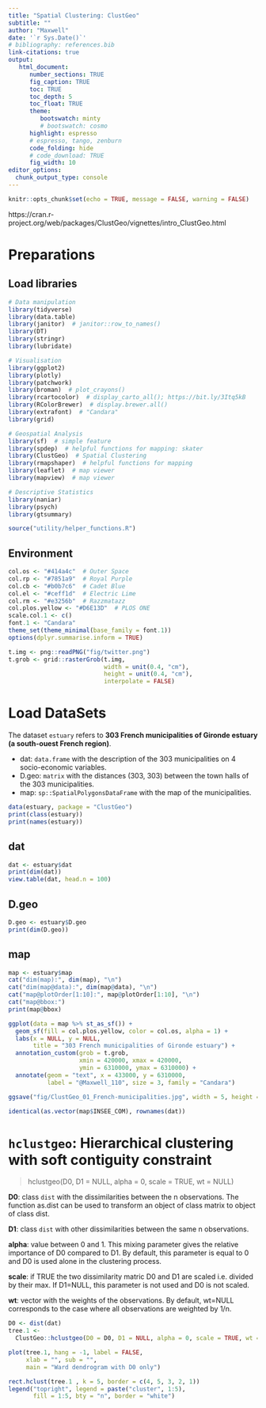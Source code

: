 ```yaml
---
title: "Spatial Clustering: ClustGeo"
subtitle: ""
author: "Maxwell"
date: '`r Sys.Date()`'
# bibliography: references.bib
link-citations: true
output: 
   html_document:
      number_sections: TRUE
      fig_caption: TRUE
      toc: TRUE
      toc_depth: 5
      toc_float: TRUE
      theme:
         bootswatch: minty
         # bootswatch: cosmo
      highlight: espresso
      # espresso, tango, zenburn
      code_folding: hide
      # code_download: TRUE
      fig_width: 10
editor_options: 
  chunk_output_type: console
---
```


```r
knitr::opts_chunk$set(echo = TRUE, message = FALSE, warning = FALSE)
```

https://cran.r-project.org/web/packages/ClustGeo/vignettes/intro_ClustGeo.html

# Preparations {.tabset .tabset-fade .tabset-pills}

## Load libraries
```r
# Data manipulation
library(tidyverse)
library(data.table)
library(janitor)  # janitor::row_to_names()
library(DT)
library(stringr)
library(lubridate)

# Visualisation
library(ggplot2)
library(plotly)
library(patchwork)
library(broman)  # plot_crayons()
library(rcartocolor)  # display_carto_all(); https://bit.ly/3Itq5kB
library(RColorBrewer)  # display.brewer.all()
library(extrafont)  # "Candara"
library(grid)

# Geospatial Analysis
library(sf)  # simple feature
library(spdep)  # helpful functions for mapping: skater
library(ClustGeo)  # Spatial Clustering
library(rmapshaper)  # helpful functions for mapping
library(leaflet)  # map viewer
library(mapview)  # map viewer

# Descriptive Statistics
library(naniar)
library(psych)
library(gtsummary)

source("utility/helper_functions.R")
```

## Environment
```r
col.os <- "#414a4c"  # Outer Space
col.rp <- "#7851a9"  # Royal Purple
col.cb <- "#b0b7c6"  # Cadet Blue
col.el <- "#ceff1d"  # Electric Lime
col.rm <- "#e3256b"  # Razzmatazz
col.plos.yellow <- "#D6E13D"  # PLOS ONE
scale.col.1 <- c()
font.1 <- "Candara"
theme_set(theme_minimal(base_family = font.1))
options(dplyr.summarise.inform = TRUE)

t.img <- png::readPNG("fig/twitter.png")
t.grob <- grid::rasterGrob(t.img, 
                           width = unit(0.4, "cm"), 
                           height = unit(0.4, "cm"),
                           interpolate = FALSE)
```

# Load DataSets {.tabset .tabset-fade .tabset-pills}
The dataset `estuary` refers to **303 French municipalities of Gironde estuary (a south-ouest French region)**.  

- dat: `data.frame` with the description of the 303 municipalities on 4 socio-economic variables.  
- D.geo: `matrix` with the distances (303, 303) between the town halls of the 303 municipalities.  
- map: `sp::SpatialPolygonsDataFrame` with the map of the municipalities.  

```r
data(estuary, package = "ClustGeo")
print(class(estuary))
print(names(estuary))
```

## dat
```r
dat <- estuary$dat
print(dim(dat))
view.table(dat, head.n = 100)
```

## D.geo
```r
D.geo <- estuary$D.geo
print(dim(D.geo))
```

## map
```r
map <- estuary$map
cat("dim(map):", dim(map), "\n")
cat("dim(map@data):", dim(map@data), "\n")
cat("map@plotOrder[1:10]:", map@plotOrder[1:10], "\n")
cat("map@bbox:")
print(map@bbox)
```
```r
ggplot(data = map %>% st_as_sf()) + 
  geom_sf(fill = col.plos.yellow, color = col.os, alpha = 1) + 
  labs(x = NULL, y = NULL, 
       title = "303 French municipalities of Gironde estuary") + 
  annotation_custom(grob = t.grob, 
                    xmin = 420000, xmax = 420000, 
                    ymin = 6310000, ymax = 6310000) + 
  annotate(geom = "text", x = 433000, y = 6310000, 
           label = "@Maxwell_110", size = 3, family = "Candara")

ggsave("fig/ClustGeo_01_French-municipalities.jpg", width = 5, height = 10)
```

```r
identical(as.vector(map$INSEE_COM), rownames(dat))
```


# `hclustgeo`: Hierarchical clustering with soft contiguity constraint

> hclustgeo(D0, D1 = NULL, alpha = 0, scale = TRUE, wt = NULL)

**D0**: class `dist` with the dissimilarities between the n observations. The function as.dist can be used to transform an object of class matrix to object of class dist.

**D1**: class `dist` with other dissimilarities between the same n observations.

**alpha**: value between 0 and 1. This mixing parameter gives the relative importance of D0 compared to D1. By default, this parameter is equal to 0 and D0 is used alone in the clustering process.

**scale**: if TRUE the two dissimilarity matric D0 and D1 are scaled i.e. divided by their max. If D1=NULL, this parameter is not used and D0 is not scaled.

**wt**: vector with the weights of the observations. By default, wt=NULL corresponds to the case where all observations are weighted by 1/n.

```r
D0 <- dist(dat)
tree.1 <- 
  ClustGeo::hclustgeo(D0 = D0, D1 = NULL, alpha = 0, scale = TRUE, wt = NULL)
```

```r
plot(tree.1, hang = -1, label = FALSE, 
     xlab = "", sub = "", 
     main = "Ward dendrogram with D0 only")

rect.hclust(tree.1 , k = 5, border = c(4, 5, 3, 2, 1))
legend("topright", legend = paste("cluster", 1:5), 
       fill = 1:5, bty = "n", border = "white")
```

